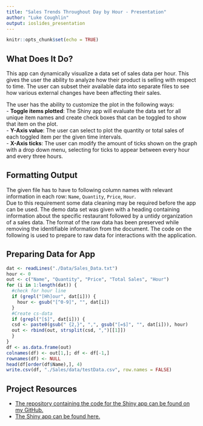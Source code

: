 ```yaml
---
title: "Sales Trends Throughout Day by Hour - Presentation"
author: "Luke Coughlin"
output: ioslides_presentation
---
```


```r
knitr::opts_chunk$set(echo = TRUE)
```

## What Does It Do?  
This app can dynamically visualize a data set of sales data per hour. This gives the user the ability to analyze how their product is selling with respect to time. The user can subset their available data into separate files to see how various external changes have been affecting their sales.  
  
The user has the ability to customize the plot in the following ways:  
- **Toggle items plotted**: The Shiny app will evaluate the data set for all unique item names and create check boxes that can be toggled to show that item on the plot.  
- **Y-Axis value**: The user can select to plot the quantity or total sales of each toggled item per the given time intervals.  
- **X-Axis ticks**: The user can modify the amount of ticks shown on the graph with a drop down menu, selecting for ticks to appear between every hour and every three hours.  

## Formatting Output  
The given file has to have to following column names with relevant information in each row: `Name`, `Quantity`, `Price`, `Hour`.  
Due to this requirement some data cleaning may be required before the app can be used. The demo data set was given with a heading containing information about the specific restaurant followed by a untidy organization of a sales data. The format of the raw data has been preserved while removing the identifiable information from the document. The code on the following is used to prepare to raw data for interactions with the application.

## Preparing Data for App {.smaller}  

```r
dat <- readLines("./Data/Sales_Data.txt")
hour <- 0
out <- c("Name", "Quantity", "Price", "Total Sales", "Hour")
for (i in 1:length(dat)) {
  #check for hour line
  if (grepl("[Hh]our", dat[i])) {
    hour <- gsub("[^0-9]", "", dat[i])
  }
  #Create cs-data
  if (grepl("[$]", dat[i])) {
  csd <- paste0(gsub(" {2,}", ",", gsub("[=$]", "", dat[i])), hour)
  out <- rbind(out, strsplit(csd, ",")[[1]])
  }
}
df <- as.data.frame(out)
colnames(df) <- out[1,]; df <- df[-1,]
rownames(df) <- NULL
head(df[order(df$Name),], 4)
write.csv(df, "./Sales/data/testData.csv", row.names = FALSE)
```


## Project Resources  
* [The repository containing the code for the Shiny app can be found on my GitHub.](https://github.com/PhiPrime/firstShinyApp)  
* [The Shiny app can be found here.](https://phiprime.shinyapps.io/Sales/)  

